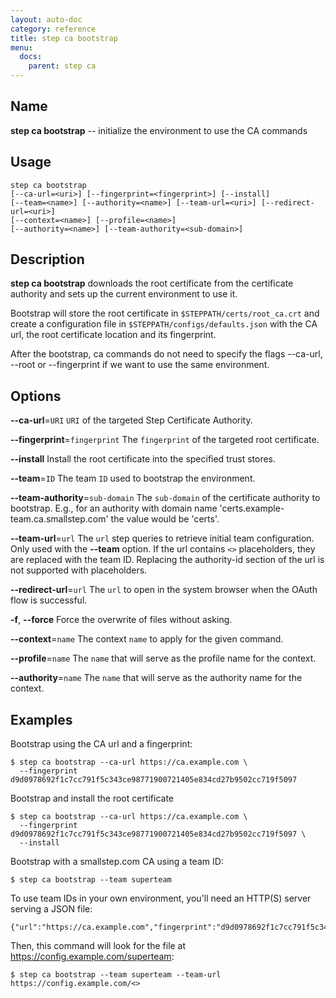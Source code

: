 ```yaml
---
layout: auto-doc
category: reference
title: step ca bootstrap
menu:
  docs:
    parent: step ca
---
```


## Name
**step ca bootstrap** -- initialize the environment to use the CA commands

## Usage

```raw
step ca bootstrap
[--ca-url=<uri>] [--fingerprint=<fingerprint>] [--install]
[--team=<name>] [--authority=<name>] [--team-url=<uri>] [--redirect-url=<uri>]
[--context=<name>] [--profile=<name>]
[--authority=<name>] [--team-authority=<sub-domain>]
```

## Description

**step ca bootstrap** downloads the root certificate from the certificate
authority and sets up the current environment to use it.

Bootstrap will store the root certificate in `$STEPPATH/certs/root_ca.crt` and
create a configuration file in `$STEPPATH/configs/defaults.json` with the CA
url, the root certificate location and its fingerprint.

After the bootstrap, ca commands do not need to specify the flags
--ca-url, --root or --fingerprint if we want to use the same environment.

## Options


**--ca-url**=`URI`
`URI` of the targeted Step Certificate Authority.

**--fingerprint**=`fingerprint`
The `fingerprint` of the targeted root certificate.

**--install**
Install the root certificate into the specified trust stores.

**--team**=`ID`
The team `ID` used to bootstrap the environment.

**--team-authority**=`sub-domain`
The `sub-domain` of the certificate authority to bootstrap. E.g., for an authority with
domain name 'certs.example-team.ca.smallstep.com' the value would be 'certs'.

**--team-url**=`url`
The `url` step queries to retrieve initial team configuration. Only used with
the **--team** option. If the url contains `<>` placeholders, they are replaced with the team ID.
Replacing the authority-id section of the url is not supported with placeholders.

**--redirect-url**=`url`
The `url` to open in the system browser when the OAuth flow is successful.

**-f**, **--force**
Force the overwrite of files without asking.

**--context**=`name`
The context `name` to apply for the given command.

**--profile**=`name`
The `name` that will serve as the profile name for the context.

**--authority**=`name`
The `name` that will serve as the authority name for the context.

## Examples

Bootstrap using the CA url and a fingerprint:
```shell
$ step ca bootstrap --ca-url https://ca.example.com \
  --fingerprint d9d0978692f1c7cc791f5c343ce98771900721405e834cd27b9502cc719f5097
```

Bootstrap and install the root certificate
```shell
$ step ca bootstrap --ca-url https://ca.example.com \
  --fingerprint d9d0978692f1c7cc791f5c343ce98771900721405e834cd27b9502cc719f5097 \
  --install
```

Bootstrap with a smallstep.com CA using a team ID:
```shell
$ step ca bootstrap --team superteam
```

To use team IDs in your own environment, you'll need an HTTP(S) server
serving a JSON file:
```shell
{"url":"https://ca.example.com","fingerprint":"d9d0978692f1c7cc791f5c343ce98771900721405e834cd27b9502cc719f5097"}
```

Then, this command will look for the file at https://config.example.com/superteam:
```shell
$ step ca bootstrap --team superteam --team-url https://config.example.com/<>
```

